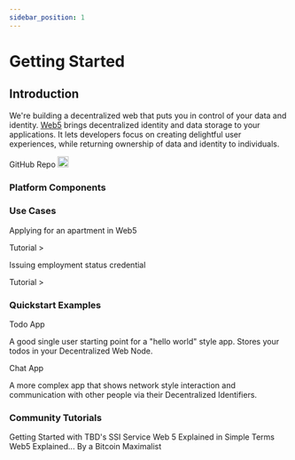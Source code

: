```yaml
---
sidebar_position: 1
---
```



# Getting Started

## Introduction

We're building a decentralized web that puts you in control of your data and identity. [Web5](https://developer.tbd.website/blog/what-is-web5) brings decentralized identity and data storage to your applications. It lets developers focus on creating delightful user experiences, while returning ownership of data and identity to individuals.

<Card>
  <Link href="https://github.com/TBD54566975">
    <div className="flex items-center">
      <span>GitHub Repo</span>
      <span style={{ marginLeft: '12px' }}>
        <img src="/img/github-icon.svg" alt="github" width="20" height="20" />
      </span>
    </div>
  </Link>
</Card>

### Platform Components

<div className="grid grid-cols-2 gap-4">

  <ApiCard
    url="/docs/apis/ssi-service"
    name="SSI Service API"
  />
<ApiCard
  url="https://pkg.go.dev/github.com/TBD54566975/ssi-sdk
"
  name="SSI SDK"
/>
  <ApiCard
    url="https://tbd54566975.github.io/dwn-sdk-js/
"
    name="DWN SDK"
  />
</div>

### Use Cases

<div className="grid grid-cols-2 gap-4">
<Card>
  <p>Applying for an apartment in Web5</p>

  <Link href="https://github.com/TBD54566975/ssi-sdk/tree/main/example/usecase/apartment_application">
  Tutorial >
  </Link>
</Card>

<Card>
  <p>Issuing employment status credential</p>

  <Link  href="https://developer.tbd.website/learn/tutorials/issue-verifiable-credential-manually">
  Tutorial >
  </Link>
</Card>
</div>

### Quickstart Examples

<div className="grid grid-cols-2 gap-4">
<Card>
 <Link href="https://github.com/TBD54566975/incubating-web5-labs/tree/main/todo-app">
  Todo App
  </Link>
  <p>
  A good single user starting point for a "hello world" style app. Stores your todos in your Decentralized Web Node.
  </p>
</Card>

<Card>
 <Link href="https://github.com/TBD54566975/incubating-web5-labs/tree/main/chat-app">
  Chat App
  </Link>
  <p>
  A more complex app that shows network style interaction and communication with other people via their Decentralized Identifiers.
  </p>
</Card>
</div>

### Community Tutorials

<div className="grid grid-cols-2 gap-4">
  <Card>
    <Link href="https://frankhinek.com/getting-started-with-tbds-ssi-service/">
      Getting Started with TBD's SSI Service
      </Link>
  </Card>
  <Card>
    <Link href="https://youtu.be/e45kwUxuF3E">
      Web 5 Explained in Simple Terms
      </Link>
  </Card>
  <Card>
    <Link href="https://youtu.be/ilhxlFUOSzk">
      Web5 Explained... By a Bitcoin Maximalist
      </Link>
  </Card>

</div>
